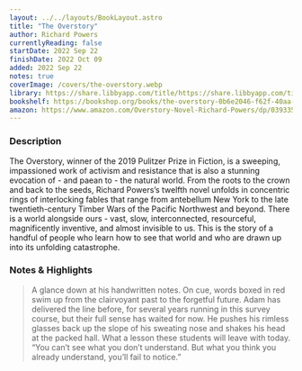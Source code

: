 ```yaml
---
layout: ../../layouts/BookLayout.astro
title: "The Overstory"
author: Richard Powers
currentlyReading: false
startDate: 2022 Sep 22
finishDate: 2022 Oct 09
added: 2022 Sep 22
notes: true
coverImage: /covers/the-overstory.webp
library: https://share.libbyapp.com/title/https://share.libbyapp.com/title/3360345
bookshelf: https://bookshop.org/books/the-overstory-0b6e2046-f62f-40aa-8589-97b751cbcfc8/9780393356687
amazon: https://www.amazon.com/Overstory-Novel-Richard-Powers/dp/039335668X
---
```


<ReadingTime
  startDate  = {frontmatter.startDate}
  finishDate = {frontmatter.finishDate}
/>

### Description
The Overstory, winner of the 2019 Pulitzer Prize in Fiction, is a sweeping, impassioned work of activism and resistance that is also a stunning evocation of - and paean to - the natural world. From the roots to the crown and back to the seeds, Richard Powers’s twelfth novel unfolds in concentric rings of interlocking fables that range from antebellum New York to the late twentieth-century Timber Wars of the Pacific Northwest and beyond. There is a world alongside ours - vast, slow, interconnected, resourceful, magnificently inventive, and almost invisible to us. This is the story of a handful of people who learn how to see that world and who are drawn up into its unfolding catastrophe.

### Notes & Highlights
> A glance down at his handwritten notes. On cue, words boxed in red swim up from the clairvoyant past to the forgetful future. Adam has delivered the line before, for several years running in this survey course, but their full sense has waited for now. He pushes his rimless glasses back up the slope of his sweating nose and shakes his head at the packed hall. What a lesson these students will leave with today.  
> “You can’t see what you don’t understand. But what you think you already understand, you’ll fail to notice.”

<BuyBook
  library   = {frontmatter.library}
  bookshelf = {frontmatter.bookshelf}
  amazon    = {frontmatter.amazon}
/>
